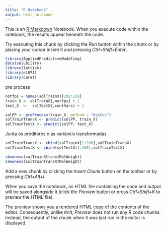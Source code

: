 ```yaml
---
title: "R Notebook"
output: html_notebook
---
```


This is an [R Markdown](http://rmarkdown.rstudio.com) Notebook. When you execute code within the notebook, the results appear beneath the code. 

Try executing this chunk by clicking the *Run* button within the chunk or by placing your cursor inside it and pressing *Ctrl+Shift+Enter*. 



```r
library(AppliedPredictiveModeling)
data(solubility)
library(lattice)
library(e1071)
library(caret)
```

pre process


```r
notfps = names(solTrainX)[209:228]
train_X <- solTrainX[,notfps] + 1
test_X  <-  solTestX[,contVars] + 1
```


```r

solPP <- preProcess(train_X, method = "BoxCox")
solTrainTransX <- predict(solPP, train_X)
solTrainTestX <- predict(solPP, test_X)
```

Junta os preditores e as variáveis transformadas

```r
solTrainTransX <- cbind(solTrainX[1:208],solTrainTransX)
solTrainTestX <- cbind(solTestX[1:208],solTrainTestX)
```


```r
skewness(solTrainXtrans$MolWeight)
skewness(solTrainTransX$MolWeight)
```



Add a new chunk by clicking the *Insert Chunk* button on the toolbar or by pressing *Ctrl+Alt+I*.

When you save the notebook, an HTML file containing the code and output will be saved alongside it (click the *Preview* button or press *Ctrl+Shift+K* to preview the HTML file).

The preview shows you a rendered HTML copy of the contents of the editor. Consequently, unlike *Knit*, *Preview* does not run any R code chunks. Instead, the output of the chunk when it was last run in the editor is displayed.
